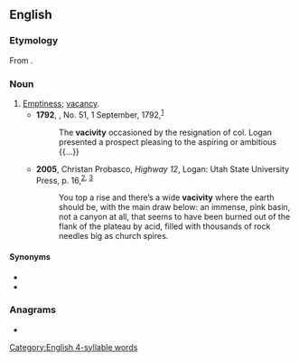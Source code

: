 ==English==

===Etymology===
From {{der|en|la|vacivitas}}.

===Noun===
{{en-noun|-}}

# [[emptiness|Emptiness]]; [[vacancy]].
#* '''1792''', ''{{w|Kentucky Gazette}}'', No. 51, 1 September, 1792,<sup>[https://archive.org/details/xt7tb27ppr5m]</sup>
#*: The '''vacivity''' occasioned by the resignation of col. Logan presented a prospect pleasing to the aspiring or ambitious {{...}}
#* '''2005''', Christan Probasco, ''Highway 12'', Logan: Utah State University Press, p. 16,<sup>[https://books.google.ca/books?id=pcjtAAAAMAAJ&q=%22vacivity%22&dq=%22vacivity%22&hl=en&sa=X&ved=0ahUKEwivvY_bw9PQAhVC2WMKHde5DoAQ6AEIRjAI], [http://digitalcommons.usu.edu/usupress_pubs/146/]</sup>
#*: You top a rise and there’s a wide '''vacivity''' where the earth should be, with the main draw below: an immense, pink basin, not a canyon at all, that seems to have been burned out of the flank of the plateau by acid, filled with thousands of rock needles big as church spires.

====Synonyms====
* {{l|en|vacuity}}
* {{l|en|void}}

===Anagrams===
* {{anagrams|en|a=aciitvvy|vivacity}}

[[Category:English 4-syllable words]]